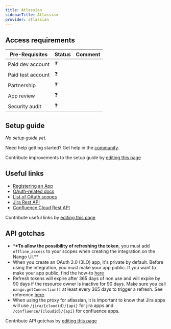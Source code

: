 ```yaml
---
title: Atlassian
sidebarTitle: Atlassian
provider: atlassian
---
```



<Overview />
<PreBuiltTooling />
<PreBuiltUseCases />

## Access requirements
| Pre-Requisites | Status | Comment|
| - | - | - |
| Paid dev account | ❓ |  |
| Paid test account | ❓ |  |
| Partnership | ❓ | |
| App review | ❓ |  |
| Security audit | ❓ | |


## Setup guide

_No setup guide yet._

<Tip>Need help getting started? Get help in the [community](https://nango.dev/slack).</Tip>

<Note>Contribute improvements to the setup guide by [editing this page](https://github.com/nangohq/nango/tree/master/docs-v2/integrations/all/atlassian.mdx)</Note>


## Useful links

-   [Registering an App](https://developer.atlassian.com/cloud/confluence/oauth-2-3lo-apps/#enabling-oauth-2-0--3lo-)
-   [OAuth-related docs](https://developer.atlassian.com/cloud/confluence/oauth-2-3lo-apps)
-   [List of OAuth scopes](https://developer.atlassian.com/cloud/jira/platform/scopes-for-oauth-2-3LO-and-forge-apps/#classic-scopes)
-   [Jira Rest API](https://developer.atlassian.com/cloud/jira/software/rest/intro/#introduction)
-   [Confluence Cloud Rest API](https://developer.atlassian.com/cloud/confluence/rest/v1/intro/#using)

<Note>Contribute useful links by [editing this page](https://github.com/nangohq/nango/tree/master/docs-v2/integrations/all/atlassian.mdx)</Note>

## API gotchas

-   \***\*To allow the possibility of refreshing the token**, you must add `offline_access` to your scopes when creating the integration on the Nango UI.\*\*
-   When you create an OAuth 2.0 (3LO) app, it's private by default. Before using the integration, you must make your app public. If you want to make your app public, find the how-to [here](https://developer.atlassian.com/cloud/jira/platform/oauth-2-3lo-apps/#distributing-your-oauth-2-0--3lo--apps)
-   Refresh tokens will expire after 365 days of non use and will expire by 90 days if the resource owner is inactive for 90 days. Make sure you call `nango.getConnection()` at least every 365 days to trigger a refresh. See reference [here](https://developer.atlassian.com/cloud/jira/platform/oauth-2-3lo-apps/#how-do-i-get-a-new-access-token--if-my-access-token-expires-or-is-revoked-).
-   When using the proxy for atlassian, it is important to know that Jira apps will use `/jira/{cloudid}/{api}` for jira apps and `/confluence/{cloudid}/{api}` for confluence apps.

<Note>Contribute API gotchas by [editing this page](https://github.com/nangohq/nango/tree/master/docs-v2/integrations/all/atlassian.mdx)</Note>
